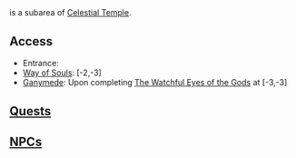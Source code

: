 {{area|superarea=Incarnam|parent=Celestial Temple}}

=={{PAGENAME}}==
{{PAGENAME}} is a subarea of [[Celestial Temple]].

==Access==
* Entrance: 
* [[Way of Souls]]: [-2,-3]
* [[Ganymede]]: Upon completing [[The Watchful Eyes of the Gods]] at [-3,-3]

==[[Quest]]s==
{{questlist}}

==[[NPC]]s==
{{npclist}}
